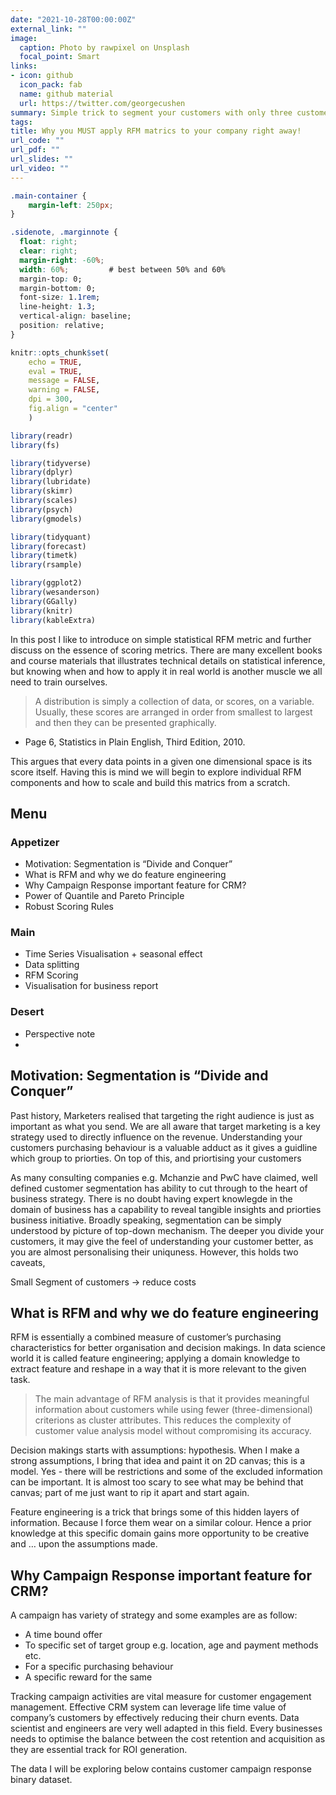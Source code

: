 ```yaml
---
date: "2021-10-28T00:00:00Z"
external_link: ""
image:
  caption: Photo by rawpixel on Unsplash
  focal_point: Smart
links:
- icon: github 
  icon_pack: fab
  name: github material
  url: https://twitter.com/georgecushen
summary: Simple trick to segment your customers with only three customer information:recency, frequency and monetary. Is this all their to it? (why is it still important?)
tags:
title: Why you MUST apply RFM matrics to your company right away!
url_code: ""
url_pdf: ""
url_slides: ""
url_video: ""
---
```



```css
.main-container {
    margin-left: 250px;
}

.sidenote, .marginnote { 
  float: right;
  clear: right;
  margin-right: -60%;
  width: 60%;         # best between 50% and 60%
  margin-top: 0;
  margin-bottom: 0;
  font-size: 1.1rem;
  line-height: 1.3;
  vertical-align: baseline;
  position: relative;
}

```

```r
knitr::opts_chunk$set(
    echo = TRUE,
    eval = TRUE,
    message = FALSE,
    warning = FALSE,
    dpi = 300,
    fig.align = "center"
    )

```


```r

library(readr)
library(fs)

library(tidyverse)
library(dplyr)
library(lubridate)
library(skimr)
library(scales)
library(psych)
library(gmodels)

library(tidyquant)
library(forecast)
library(timetk)
library(rsample) 

library(ggplot2)
library(wesanderson)
library(GGally)
library(knitr)
library(kableExtra)

```



In this post I like to introduce on simple statistical RFM metric and further discuss on the essence of 
scoring metrics. There are many excellent books and course materials that illustrates technical details on statistical inference, but knowing when and how to apply it in real world is another muscle we all need to train ourselves.

> A distribution is simply a collection of data, or scores, on a variable. Usually, these scores are arranged in order from smallest to largest and then they can be presented graphically. 

- Page 6, Statistics in Plain English, Third Edition, 2010.

This argues that every data points in a given one dimensional space is its score itself. Having this is mind we will begin to explore individual RFM components and how to scale and build this matrics from a scratch. 


## Menu 

### Appetizer
+ Motivation: Segmentation is "Divide and Conquer"
+ What is RFM and why we do feature engineering 
+ Why Campaign Response important feature for CRM?
+ Power of Quantile and Pareto Principle 
+ Robust Scoring Rules 

### Main
+ Time Series Visualisation + seasonal effect
+ Data splitting 
+ RFM Scoring 
+ Visualisation for business report 

### Desert 
+ Perspective note 
+ 



## Motivation: Segmentation is "Divide and Conquer"

Past history, Marketers realised that targeting the right audience is just as important as what you send. We are all aware that target marketing is a key strategy used to directly influence on the revenue. Understanding your customers purchasing behaviour is a valuable adduct as it gives a guidline which group to priorties. On top of this, 
and priortising your customers 

As many consulting companies e.g. Mchanzie and PwC have claimed, well defined customer segmentation has ability to cut through to the heart of business strategy. There is no doubt having expert knowlegde in the domain of business has a capability to reveal tangible insights and priorties business initiative. Broadly speaking, segmentation can be simply understood by picture of top-down mechanism. The deeper you divide your customers, it may give the feel of understanding your customer better, as you are almost personalising their uniquness. However, this holds two caveats, 

Small Segment of customers -> reduce costs 


## What is RFM and why we do feature engineering 

RFM is essentially a combined measure of customer's purchasing characteristics for better organisation and decision makings. In data science world it is called feature engineering; applying a domain knowledge to extract feature and reshape in a way that it is more relevant to the given task.    

>The main advantage of RFM analysis is that it provides meaningful information about customers while using fewer (three-dimensional) criterions as cluster attributes. This reduces the complexity of customer value analysis model without compromising its accuracy.

Decision makings starts with assumptions: hypothesis. When I make a strong assumptions, I bring that idea and paint it on 2D canvas; this is a model. Yes - there will be restrictions and some of the excluded information can be important. It is almost too scary to see what may be behind that canvas; part of me just want to rip it apart and start again. 

Feature engineering is a trick that brings some of this hidden layers of information. Because I force them wear on a similar colour. Hence a prior knowledge at this specific domain gains more opportunity to be creative and ... upon the assumptions made. 



## Why Campaign Response important feature for CRM?

A campaign has variety of strategy and some examples are as follow:

+ A time bound offer
+ To specific set of target group e.g. location, age and payment methods etc. 
+ For a specific purchasing behaviour
+ A specific reward for the same

Tracking campaign activities are vital measure for customer engagement management. Effective CRM system can leverage life time value of company's customers by effectively reducing their churn events. Data scientist and engineers are very well adapted in this field. Every businesses needs to optimise the balance between the cost retention and acquisition as they are essential track for ROI generation. 


The data I will be exploring below contains customer campaign response binary dataset. 


